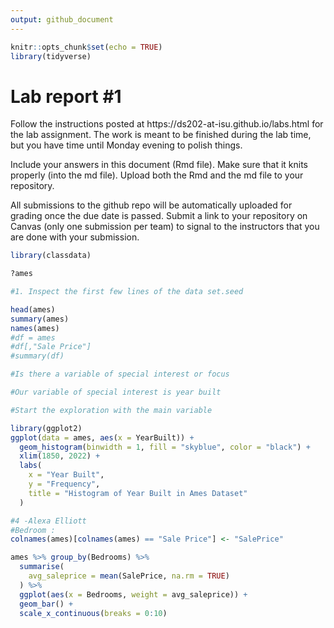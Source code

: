 ```yaml
---
output: github_document
---
```


<!-- README.md is generated from README.Rmd. Please edit the README.Rmd file -->


```r
knitr::opts_chunk$set(echo = TRUE)
library(tidyverse)
```

# Lab report #1

Follow the instructions posted at https://ds202-at-isu.github.io/labs.html for the lab assignment. The work is meant to be finished during the lab time, but you have time until Monday evening to polish things.

Include your answers in this document (Rmd file). Make sure that it knits properly (into the md file). Upload both the Rmd and the md file to your repository.  

All submissions to the github repo will be automatically uploaded for grading once the due date is passed.
Submit a link to your repository on Canvas (only one submission per team) to signal to the instructors that you are done with your submission.

```r
library(classdata)

?ames
```

```r
#1. Inspect the first few lines of the data set.seed

head(ames)
summary(ames)
names(ames)
#df = ames
#df[,"Sale Price"]
#summary(df)

```
```r
#Is there a variable of special interest or focus

#Our variable of special interest is year built


```

```r
#Start the exploration with the main variable

library(ggplot2)
ggplot(data = ames, aes(x = YearBuilt)) +
  geom_histogram(binwidth = 1, fill = "skyblue", color = "black") +
  xlim(1850, 2022) +
  labs(
    x = "Year Built",
    y = "Frequency",
    title = "Histogram of Year Built in Ames Dataset"
  )
```

```r
#4 -Alexa Elliott
#Bedroom :
colnames(ames)[colnames(ames) == "Sale Price"] <- "SalePrice"

ames %>% group_by(Bedrooms) %>% 
  summarise(
    avg_saleprice = mean(SalePrice, na.rm = TRUE)
  ) %>%
  ggplot(aes(x = Bedrooms, weight = avg_saleprice)) +
  geom_bar() +
  scale_x_continuous(breaks = 0:10)


```


